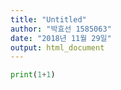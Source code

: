 ```yaml
---
title: "Untitled"
author: "박효선 1585063"
date: "2018년 11월 29일"
output: html_document
---
```


```python
print(1+1)
```

